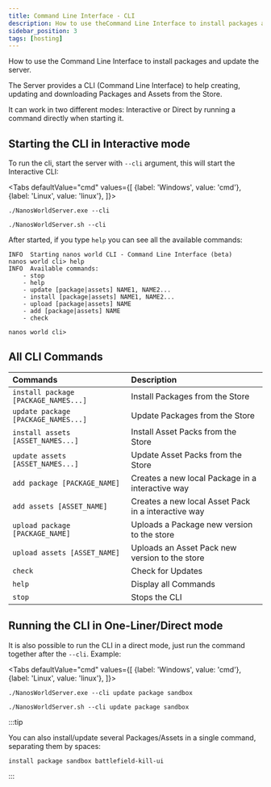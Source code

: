 ```yaml
---
title: Command Line Interface - CLI
description: How to use theCommand Line Interface to install packages and update the server.
sidebar_position: 3
tags: [hosting]
---
```



How to use the Command Line Interface to install packages and update the server.


The Server provides a CLI (Command Line Interface) to help creating, updating and downloading Packages and Assets from the Store.

It can work in two different modes: Interactive or Direct by running a command directly when starting it.


## Starting the CLI in Interactive mode

To run the cli, start the server with `--cli` argument, this will start the Interactive CLI:

<Tabs
  defaultValue="cmd"
  values={[
    {label: 'Windows', value: 'cmd'},
    {label: 'Linux', value: 'linux'},
  ]}>
  <TabItem value="cmd">

```shell
./NanosWorldServer.exe --cli
```

  </TabItem>
  <TabItem value="linux">

```shell
./NanosWorldServer.sh --cli
```

  </TabItem>
</Tabs>

After started, if you type `help` you can see all the available commands:

```nanos-console
INFO  Starting nanos world CLI - Command Line Interface (beta)
nanos world cli> help
INFO  Available commands:
	- stop
	- help
	- update [package|assets] NAME1, NAME2...
	- install [package|assets] NAME1, NAME2...
	- upload [package|assets] NAME
	- add [package|assets] NAME
	- check

nanos world cli>
```


## All CLI Commands

| Commands | Description |
| :--- | :--- |
| `install package [PACKAGE_NAMES...]` | Install Packages from the Store |
| `update package [PACKAGE_NAMES...]` | Update Packages from the Store |
| `install assets [ASSET_NAMES...]` | Install Asset Packs from the Store |
| `update assets [ASSET_NAMES...]` | Update Asset Packs from the Store |
| `add package [PACKAGE_NAME]` | Creates a new local Package in a interactive way |
| `add assets [ASSET_NAME]` | Creates a new local Asset Pack in a interactive way |
| `upload package [PACKAGE_NAME]` | Uploads a Package new version to the store |
| `upload assets [ASSET_NAME]` | Uploads an Asset Pack new version to the store |
| `check` | Check for Updates |
| `help` | Display all Commands |
| `stop` | Stops the CLI |


## Running the CLI in One-Liner/Direct mode

It is also possible to run the CLI in a direct mode, just run the command together after the `--cli`. Example:


<Tabs
  defaultValue="cmd"
  values={[
    {label: 'Windows', value: 'cmd'},
    {label: 'Linux', value: 'linux'},
  ]}>
  <TabItem value="cmd">

```shell
./NanosWorldServer.exe --cli update package sandbox
```

  </TabItem>
  <TabItem value="linux">

```shell
./NanosWorldServer.sh --cli update package sandbox
```

  </TabItem>
</Tabs>


:::tip

You can also install/update several Packages/Assets in a single command, separating them by spaces:

```shell
install package sandbox battlefield-kill-ui
```

:::